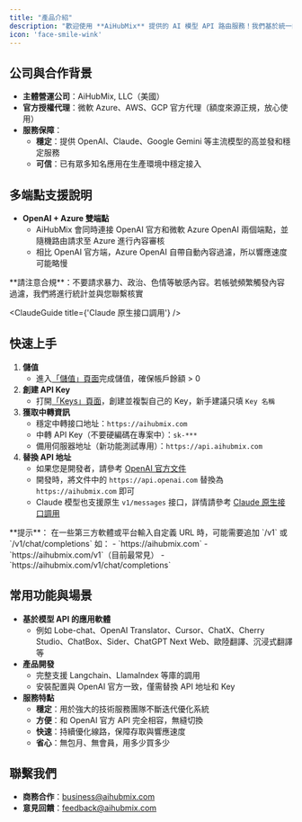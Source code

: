 ```yaml
---
title: "產品介紹"
description: "歡迎使用 **AiHubMix** 提供的 AI 模型 API 路由服務！我們基於統一的 OpenAI API 標準，支援 OpenAI 官方所有模型及市面上其他主流大模型（如 Claude、Gemini、DeepSeek、阿里 Qwen 等）。只需在參數中修改`模型名稱`，即可輕鬆切換接入的大模型。"
icon: 'face-smile-wink'
---
```


## 公司與合作背景

- **主體營運公司**：AiHubMix, LLC（美國）  
- **官方授權代理**：微軟 Azure、AWS、GCP 官方代理（額度來源正規，放心使用）  
- **服務保障**：  
  - **穩定**：提供 OpenAI、Claude、Google Gemini 等主流模型的高並發和穩定服務  
  - **可信**：已有眾多知名應用在生產環境中穩定接入

## 多端點支援說明

- **OpenAI + Azure 雙端點**  
  - AiHubMix 會同時連接 OpenAI 官方和微軟 Azure OpenAI 兩個端點，並隨機路由請求至 Azure 進行內容審核  
  - 相比 OpenAI 官方端，Azure OpenAI 自帶自動內容過濾，所以響應速度可能略慢  
<Warning>
**請注意合規**：不要請求暴力、政治、色情等敏感內容。若帳號頻繁觸發內容過濾，我們將進行統計並與您聯繫核實
</Warning>


<ClaudeGuide title={'Claude 原生接口調用'} />

## 快速上手

1. **儲值**  
   - 進入[「儲值」頁面](https://aihubmix.com/topup)完成儲值，確保帳戶餘額 > 0  
2. **創建 API Key**  
   - 打開[「Keys」頁面](https://aihubmix.com/token)，創建並複製自己的 Key，新手建議只填 `Key 名稱`
3. **獲取中轉資訊**  
   - 穩定中轉接口地址：`https://aihubmix.com`  
   - 中轉 API Key（不要硬編碼在專案中）：`sk-***` 
   - 備用伺服器地址（新功能測試專用）：`https://api.aihubmix.com`  
4. **替換 API 地址**  
   - 如果您是開發者，請參考 [OpenAI 官方文件](https://platform.openai.com)  
   - 開發時，將文件中的 `https://api.openai.com` 替換為 `https://aihubmix.com` 即可  
   - Claude 模型也支援原生 `v1/messages` 接口，詳情請參考 [Claude 原生接口調用](/cn/api/Claude-Native)

<Tip>
**提示**：
在一些第三方軟體或平台輸入自定義 URL 時，可能需要追加 `/v1` 或 `/v1/chat/completions` 
</Tip>
如：
- `https://aihubmix.com`
- `https://aihubmix.com/v1`（目前最常見）
- `https://aihubmix.com/v1/chat/completions`

## 常用功能與場景

- **基於模型 API 的應用軟體**  
  - 例如 Lobe-chat、OpenAI Translator、Cursor、ChatX、Cherry Studio、ChatBox、Sider、ChatGPT Next Web、歐陸翻譯、沉浸式翻譯等  
- **產品開發**  
  - 完整支援 Langchain、LlamaIndex 等庫的調用  
  - 安裝配置與 OpenAI 官方一致，僅需替換 API 地址和 Key  
- **服務特點**  
  - **穩定**：用於強大的技術服務團隊不斷迭代優化系統 
  - **方便**：和 OpenAI 官方 API 完全相容，無縫切換  
  - **快速**：持續優化線路，保障存取與響應速度  
  - **省心**：無包月、無會員，用多少買多少


## 聯繫我們

- **商務合作**：business@aihubmix.com  
- **意見回饋**：feedback@aihubmix.com  
